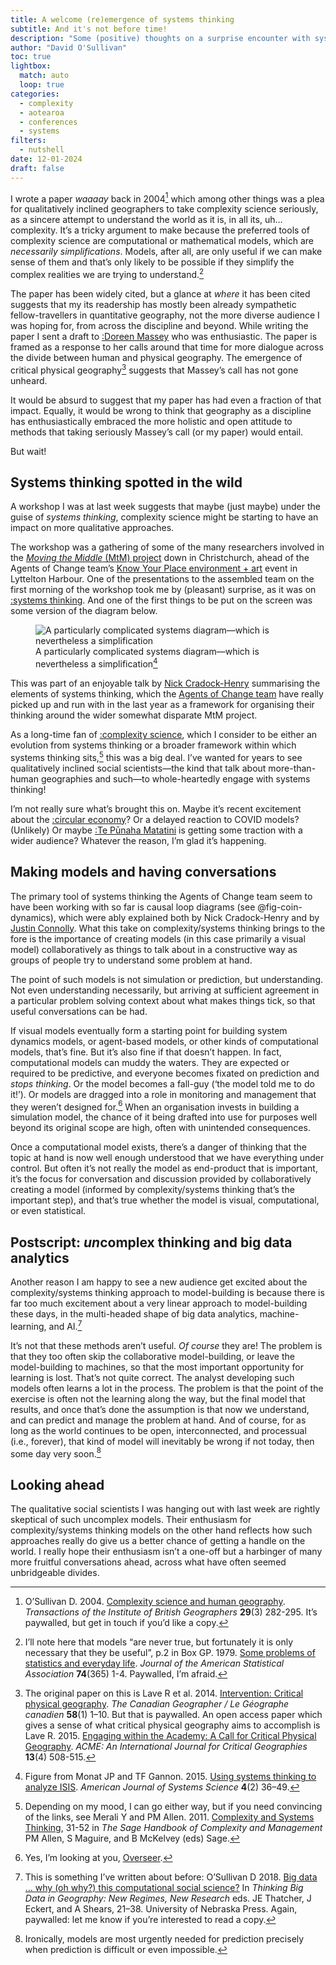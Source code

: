 ```yaml
---
title: A welcome (re)emergence of systems thinking
subtitle: And it's not before time!
description: "Some (positive) thoughts on a surprise encounter with systems thinking at a project away day."
author: "David O'Sullivan"
toc: true
lightbox:
  match: auto
  loop: true
categories:
  - complexity
  - aotearoa
  - conferences
  - systems
filters: 
  - nutshell
date: 12-01-2024
draft: false
---
```


I wrote a paper _waaaay_ back in 2004^[O’Sullivan D. 2004. [Complexity science and human geography](https://dx.doi.org/10.1111/j.0020-2754.2004.00321.x). _Transactions of the Institute of British Geographers_ **29**(3) 282-295. It's paywalled, but get in touch if you'd like a copy.] which among other things was a plea for qualitatively inclined geographers to take complexity science seriously, as a sincere attempt to understand the world as it is, in all its, uh... complexity. It's a tricky argument to make because the preferred tools of complexity science are computational or mathematical models, which are _necessarily simplifications_. Models, after all, are only useful if we can make sense of them and that's only likely to be possible if they simplify the complex realities we are trying to understand.^[I'll note here that models “are never true, but fortunately it is only necessary that they be useful”, p.2 in Box GP. 1979. [Some problems of statistics and everyday life](https://www.jstor.org/stable/2286713). _Journal of the American Statistical Association_ **74**(365) 1-4. Paywalled, I'm afraid.]

The paper has been widely cited, but a glance at _where_ it has been cited suggests that my its readership has mostly been already sympathetic fellow-travellers in quantitative geography, not the more diverse audience I was hoping for, from across the discipline and beyond. While writing the paper I sent a draft to [:Doreen Massey](https://en.wikipedia.org/wiki/Doreen_Massey_(geographer)) who was enthusiastic. The paper is framed as a response to her calls around that time for more dialogue across the divide between human and physical geography. The emergence of critical physical geography^[The original paper on this is Lave R et al. 2014. [Intervention: Critical physical geography](https://dx.doi.org/10.1111/cag.12061). _The Canadian Geographer / Le Géographe canadien_ **58**(1) 1–10. But that is paywalled. An open access paper which gives a sense of what critical physical geography aims to accomplish is Lave R. 2015. [Engaging within the Academy: A Call for Critical Physical Geography](https://dx.doi.org/10.14288/ACME.V13I4.1034). _ACME: An International Journal for Critical Geographies_ **13**(4) 508-515.] suggests that Massey's call has not gone unheard. 

It would be absurd to suggest that my paper has had even a fraction of that impact. Equally, it would be wrong to think that geography as a discipline has enthusiastically embraced the more holistic and open attitude to methods that taking seriously Massey's call (or my paper) would entail. 

But wait!

## Systems thinking spotted in the wild
A workshop I was at last week suggests that maybe (just maybe) under the guise of _systems thinking_, complexity science might be starting to have an impact on more qualitative approaches. 

The workshop was a gathering of some of the many researchers involved in the [_Moving the Middle_ (MtM) project](https://www.landcareresearch.co.nz/discover-our-research/environment/sustainable-society-and-policy/moving-the-middle/) down in Christchurch, ahead of the Agents of Change team's [Know Your Place environment + art](https://knowyourplace.nz/) event in Lyttelton Harbour. One of the presentations to the assembled team on the first morning of the workshop took me by (pleasant) surprise, as it was on  [:systems thinking](https://en.wikipedia.org/wiki/Systems_thinking). And one of the first things to be put on the screen was some version of the diagram below.

![A particularly complicated systems diagram&mdash;which is nevertheless a simplification^[Figure from Monat JP and TF Gannon. 2015. [Using systems thinking to analyze ISIS](http://article.sapub.org/10.5923.j.ajss.20150402.02.html). _American Journal of Systems Science_ **4**(2) 36–49.
]](coin-dynamics.gif){#fig-coin-dynamics .lightbox}

This was part of an enjoyable talk by [Nick Cradock-Henry](https://www.gns.cri.nz/about-us/staff-search/nicholas-cradock-henry/) summarising the elements of systems thinking, which the [Agents of Change team](https://www.landcareresearch.co.nz/discover-our-research/environment/sustainable-society-and-policy/moving-the-middle/agents-of-change/) have really picked up and run with in the last year as a framework for organising their thinking around the wider somewhat disparate MtM project.

As a long-time fan of [:complexity science](https://en.wikipedia.org/wiki/Complex_system), which I consider to be either an evolution from systems thinking or a broader framework within which systems thinking sits,^[Depending on my mood, I can go either way, but if you need convincing of the links, see Merali Y and PM Allen. 2011. [Complexity and Systems Thinking](https://www.researchgate.net/publication/292653679_Complexity_and_systems_thinking), 31-52 in _The Sage Handbook of Complexity and Management_ PM Allen, S Maguire, and B McKelvey (eds) Sage.] this was a big deal. I've wanted for years to see qualitatively inclined social scientists&mdash;the kind that talk about more-than-human geographies and such&mdash;to whole-heartedly engage with systems thinking!

I'm not really sure what's brought this on. Maybe it's recent excitement about the [:circular economy](https://en.wikipedia.org/wiki/Circular_economy)? Or a delayed reaction to COVID models? (Unlikely) Or maybe [:Te Pūnaha Matatini](https://en.wikipedia.org/wiki/Te_P%C5%ABnaha_Matatini) is getting some traction with a wider audience? Whatever the reason, I'm glad it's happening.

## Making models and having conversations
The primary tool of systems thinking the Agents of Change team seem to have been working with so far is causal loop diagrams (see @fig-coin-dynamics), which were ably explained both by Nick Cradock-Henry and by [Justin Connolly](https://deliberate.co.nz/). What this take on complexity/systems thinking brings to the fore is the importance of creating models (in this case primarily a visual model) collaboratively as things to talk about in a constructive way as groups of people try to understand some problem at hand.

The point of such models is not simulation or prediction, but understanding. Not even understanding necessarily, but arriving at sufficient agreement in a particular problem solving context about what makes things tick, so that useful conversations can be had.

If visual models eventually form a starting point for building system dynamics models, or agent-based models, or other kinds of computational models, that's fine. But it's also fine if that doesn't happen. In fact, computational models can muddy the waters. They are expected or required to be predictive, and everyone becomes fixated on prediction and _stops thinking_. Or the model becomes a fall-guy ('the model told me to do it!'). Or models are dragged into a role in monitoring and management that they weren't designed for.^[Yes, I'm looking at you, [Overseer](https://www.mpi.govt.nz/agriculture/farm-management-the-environment-and-land-use/overseer-a-nutrient-management-tool-for-farmers-and-growers/).] When an organisation invests in building a simulation model, the chance of it being drafted into use for purposes well beyond its original scope are high, often with unintended consequences.

Once a computational model exists, there's a danger of thinking that the topic at hand is now well enough understood that we have everything under control. But often it's not really the model as end-product that is important, it's the focus for conversation and discussion provided by collaboratively creating a model (informed by complexity/systems thinking that's the important step), and that's true whether the model is visual, computational, or even statistical.

## Postscript: <span style="font-style:italic;">un</span>complex thinking and big data analytics
Another reason I am happy to see a new audience get excited about the complexity/systems thinking approach to model-building is because there is far too much excitement about a very linear approach to model-building these days, in the multi-headed shape of big data analytics, machine-learning, and AI.^[This is something I've written about before: O’Sullivan D 2018. [Big data ... why (oh why?) this computational social science?](https://dx.doi.org/10.2307/j.ctt21h4z6m) In _Thinking Big Data in Geography: New Regimes, New Research_ eds. JE Thatcher, J Eckert, and A Shears, 21–38. University of Nebraska Press. Again, paywalled: let me know if you're interested to read a copy.]

It's not that these methods aren't useful. _Of course_ they are! The problem is that they too often skip the collaborative model-building, or leave the model-building to machines, so that the most important opportunity for learning is lost. That's not quite correct. The analyst developing such models often learns a lot in the process. The problem is that the point of the exercise is often not the learning along the way, but the final model that results, and once that's done the assumption is that now we understand, and can predict and manage the problem at hand. And of course, for as long as the world continues to be open, interconnected, and processual (i.e., forever), that kind of model will inevitably be wrong if not today, then some day very soon.^[Ironically, models are most urgently needed for prediction precisely when prediction is difficult or even impossible.]

## Looking ahead
The qualitative social scientists I was hanging out with last week are rightly skeptical of such uncomplex models. Their enthusiasm for complexity/systems thinking models on the other hand reflects how such approaches really do give us a better chance of getting a handle on the world. I really hope their enthusiasm isn't a one-off but a harbinger of many more fruitful conversations ahead, across what have often seemed unbridgeable divides.